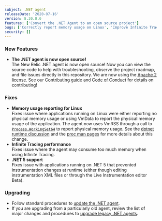 ```yaml
---
subject: .NET agent
releaseDate: '2020-07-16'
version: 8.30.0.0
features: ['Convert the .NET Agent to an open source project']
bugs: ['Correctly report memory usage on Linux', 'Improve Infinite Tracing performance', 'Allow configuration changes at runtime on .NET 5']
security: []
---
```


### New Features

* **The .NET agent is now open source!**  
  The New Relic .NET agent is now open source! Now you can view the source code to help with troubleshooting, observe the project roadmap, and file issues directly in this repository. We are now using the [Apache 2 license](https://www.apache.org/licenses/LICENSE-2.0). See our [Contributing guide](https://github.com/newrelic/newrelic-dotnet-agent/blob/main/CONTRIBUTING.md) and [Code of Conduct](https://github.com/newrelic/newrelic-dotnet-agent/blob/main/CODE_OF_CONDUCT.md) for details on contributing!

### Fixes

* **Memory usage reporting for Linux**  
  Fixes issue where applications running on Linux were either reporting no physical memory usage or using VmData to report the physical memory usage of the application. The agent now uses VmRSS through a call to [`Process.WorkingSet64`](https://docs.microsoft.com/en-us/dotnet/api/system.diagnostics.process.workingset64) to report physical memory usage. See the [dotnet runtime discussion](https://github.com/dotnet/runtime/issues/28990) and the [proc man pages](https://man7.org/linux/man-pages/man5/proc.5.html) for more details about this change.
* **Infinite Tracing performance**  
  Fixes issue where the agent may consume too much memory when using Infinite Tracing.
* **.NET 5 support**  
  Fixes issue with applications running on .NET 5 that prevented instrumentation changes at runtime (either though editing instrumentation XML files or through the Live Instrumentation editor Beta).

### Upgrading

* Follow standard procedures to [update the .NET agent](/docs/agents/net-agent/installation-configuration/update-net-agent).
* If you are upgrading from a particularly old agent, review the list of major changes and procedures to [upgrade legacy .NET agents](/docs/agents/net-agent/troubleshooting/upgrade-legacy-net-agents).
